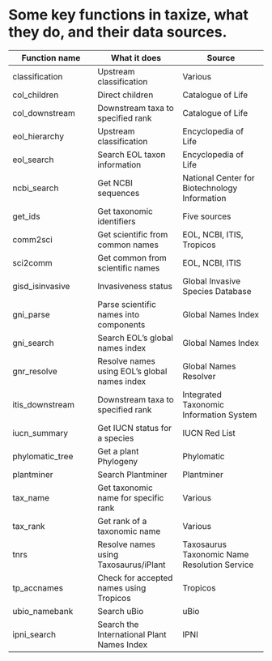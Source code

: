 <!--
%\VignetteEngine{knitr::knitr}
%\VignetteIndexEntry{Key functions}
-->

Some key functions in taxize, what they do, and their data sources.
======

Function name | What it does | Source |
----------- | ----------- | ----------- |
classification | Upstream classification | Various |
col_children | Direct children | Catalogue of Life |
col_downstream | Downstream taxa to specified rank | Catalogue of Life |
eol_hierarchy | Upstream classification | Encyclopedia of Life |
eol_search | Search EOL taxon information | Encyclopedia of Life |
ncbi_search | Get NCBI sequences | National Center for Biotechnology Information |
get_ids | Get taxonomic identifiers | Five sources |
comm2sci | Get scientific from common names | EOL, NCBI, ITIS, Tropicos |
sci2comm | Get common from scientific names | EOL, NCBI, ITIS |
gisd_isinvasive | Invasiveness status | Global Invasive Species Database |
gni_parse | Parse scientific names into components | Global Names Index |
gni_search | Search EOL's global names index | Global Names Index |
gnr_resolve | Resolve names using EOL's global names index | Global Names Resolver |
itis_downstream | Downstream taxa to specified rank | Integrated Taxonomic Information System |
iucn_summary | Get IUCN status for a species | IUCN Red List |
phylomatic_tree | Get a plant Phylogeny | Phylomatic |
plantminer | Search Plantminer | Plantminer |
tax_name | Get taxonomic name for specific rank | Various |
tax_rank | Get rank of a taxonomic name | Various |
tnrs | Resolve names using Taxosaurus/iPlant | Taxosaurus Taxonomic Name Resolution Service |
tp_accnames | Check for accepted names using Tropicos | Tropicos |
ubio_namebank | Search uBio | uBio |
ipni_search | Search the International Plant Names Index | IPNI |
